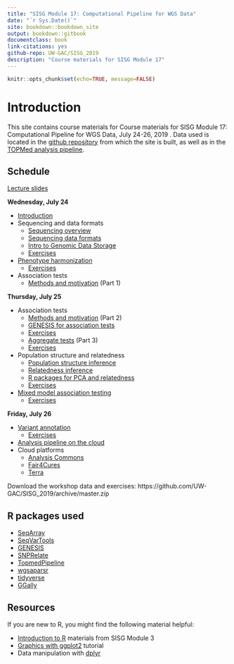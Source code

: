 ```yaml
---
title: "SISG Module 17: Computational Pipeline for WGS Data"
date: "`r Sys.Date()`"
site: bookdown::bookdown_site
output: bookdown::gitbook
documentclass: book
link-citations: yes
github-repo: UW-GAC/SISG_2019
description: "Course materials for SISG Module 17"
---
```


```r
knitr::opts_chunk$set(echo=TRUE, message=FALSE)
```

# Introduction

This site contains course materials for Course materials for SISG Module 17: Computational Pipeline for WGS Data, July 24-26, 2019
.
Data used is located in the [github repository](https://github.com/UW-GAC/SISG_2019) from which the site is built, as well as in the [TOPMed analysis pipeline](https://github.com/UW-GAC/analysis_pipeline).

## Schedule

[Lecture slides](http://www.biostat.washington.edu/suminst/sisg2019/modules/SM1917)

**Wednesday, July 24**

- [Introduction]()
- Sequencing and data formats
    - [Sequencing overview]()
    - [Sequencing data formats]()
    - [Intro to Genomic Data Storage]()
    - [Exercises](https://uw-gac.github.io/SISG_2019/gds-format.html)
- [Phenotype harmonization]()
    - [Exercises](https://uw-gac.github.io/SISG_2019/phenotype-harmonization.html)
- Association tests
    - [Methods and motivation]() (Part 1)

**Thursday, July 25**

- Association tests
    - [Methods and motivation]() (Part 2)
    - [GENESIS for association tests]()
    - [Exercises](https://uw-gac.github.io/SISG_2019/association-tests.html)
    - [Aggregate tests]() (Part 3)
    - [Exercises](https://uw-gac.github.io/SISG_2019/association-tests.html#sliding-window-tests)
- Population structure and relatedness
    - [Population structure inference]()
    - [Relatedness inference]()
    - [R packages for PCA and relatedness]()
    - [Exercises](https://uw-gac.github.io/SISG_2019/computing-a-grm.html)
- [Mixed model association testing]()
    - [Exercises](https://uw-gac.github.io/SISG_2019/mixed-models.html)

**Friday, July 26**

- [Variant annotation]()
    - [Exercises](https://uw-gac.github.io/SISG_2019/variant-annotation.html)
- [Analysis pipeline on the cloud]()
- Cloud platforms
    - [Analysis Commons]()
    - [Fair4Cures]()
    - [Terra]()

Download the workshop data and exercises: https://github.com/UW-GAC/SISG_2019/archive/master.zip

## R packages used

- [SeqArray](http://bioconductor.org/packages/release/bioc/html/SeqArray.html)
- [SeqVarTools](http://bioconductor.org/packages/release/bioc/html/SeqVarTools.html)
- [GENESIS](http://bioconductor.org/packages/release/bioc/html/GENESIS.html)
- [SNPRelate](http://bioconductor.org/packages/release/bioc/html/SNPRelate.html)
- [TopmedPipeline](https://github.com/UW-GAC/analysis_pipeline/tree/master/TopmedPipeline)
- [wgsaparsr](https://github.com/UW-GAC/wgsaparsr)
- [tidyverse](https://www.tidyverse.org)
- [GGally](https://cran.r-project.org/web/packages/GGally)
    

## Resources

If you are new to R, you might find the following material helpful:

- [Introduction to R](http://faculty.washington.edu/kenrice/rintro/indexSEA15.shtml) materials from SISG Module 3
- [Graphics with ggplot2](http://tutorials.iq.harvard.edu/R/Rgraphics/Rgraphics.html) tutorial
- Data manipulation with [dplyr](http://dplyr.tidyverse.org/)
